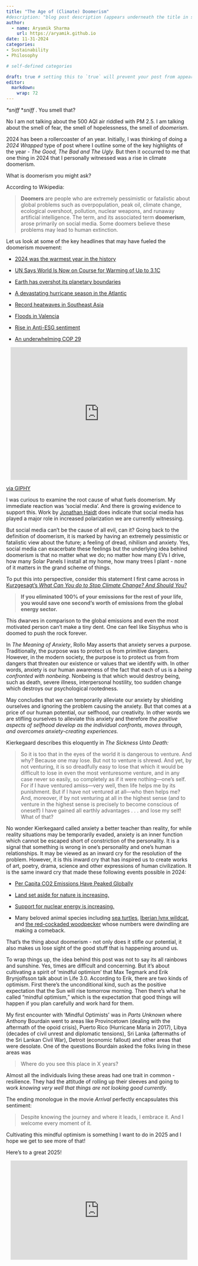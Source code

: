 ```yaml
---
title: "The Age of (Climate) Doomerism"
#description: "blog post description (appears underneath the title in smaller text) which is included on the listing page"
author:
  - name: Aryamik Sharma
    url: https://aryamik.github.io
date: 11-31-2024
categories: 
- Sustainability
- Philosophy

# self-defined categories

draft: true # setting this to `true` will prevent your post from appearing on your listing page until you're ready!
editor: 
  markdown: 
    wrap: 72
---
```


*\*sniff* \**sniff* . You smell that?

No I am not talking about the 500 AQI air riddled with PM 2.5. I am
talking about the smell of fear, the smell of hopelessness, the smell of
*doomerism*.

2024 has been a rollercoaster of an year. Initially, I was thinking of
doing a *2024 Wrapped* type of post where I outline some of the key
highlights of the year - *The Good, The Bad and The Ugly.* But then it
occurred to me that one thing in 2024 that I personally witnessed was a
rise in climate doomerism.

What is doomerism you might ask?

According to Wikipedia:

> **Doomers** are people who are extremely pessimistic or fatalistic
> about global problems such as overpopulation, peak oil, climate
> change, ecological overshoot, pollution, nuclear weapons, and runaway
> artificial intelligence. The term, and its associated term
> **doomerism**, arose primarily on social media. Some doomers believe
> these problems may lead to human extinction.

Let us look at some of the key headlines that may have fueled the
doomerism movement:

-   [2024 was the warmest year in the history](https://archive.ph/nTebO)

-   [UN Says World Is Now on Course for Warming of Up to
    3.1C](https://archive.ph/jNUIR)

-   [Earth has overshot its planetary
    boundaries](https://www.thelancet.com/journals/lanplh/article/PIIS2542-5196(24)00042-1/fulltext)

-   [A devastating hurricane season in the
    Atlantic](https://archive.ph/JF3xZ)

-   [Record heatwaves in Southeast
    Asia](https://www.worldweatherattribution.org/climate-change-made-the-deadly-heatwaves-that-hit-millions-of-highly-vulnerable-people-across-asia-more-frequent-and-extreme/)

-   [Floods in
    Valencia](https://www.theguardian.com/artanddesign/2024/nov/29/floods-in-valencia-spain-then-and-now-in-pictures)

-   [Rise in Anti-ESG sentiment](https://archive.ph/U14NU)

-   [An underwhelming COP 29](https://archive.ph/ePFy4)

```{=html}
<p align = 'center'><iframe src="https://giphy.com/embed/xBqg5gAf1xINizpek6" width="480" height="360" style="" frameBorder="0" class="giphy-embed" allowFullScreen></iframe><p><a href="https://giphy.com/gifs/reaction-xBqg5gAf1xINizpek6">via GIPHY</a></p>
```
I was curious to examine the root cause of what fuels doomerism. My
immediate reaction was 'social media'. And there is growing evidence to
support this. Work by [Jonathan
Haidt](https://jonathanhaidt.com/social-media/) does indicate that
social media has played a major role in increased polarization we are
currently witnessing.

But social media can't be the cause of all evil, can it? Going back to
the definition of doomerism, it is marked by having an extremely
pessimistic or fatalistic view about the future; a feeling of dread,
nihilism and anxiety. Yes, social media can exacerbate these feelings
but the underlying idea behind doomerism is that no matter what we do;
no matter how many EVs I drive, how many Solar Panels I install at my
home, how many trees I plant - none of it matters in the grand scheme of
things.

To put this into perspective, consider this statement I first came
across in [Kurzgesagt's *What Can You do to Stop Climate Change? And
Should You?*](https://sites.google.com/view/sources-climate-how/)

> **If you eliminated 100% of your emissions for the rest of your life,
> you would save one second’s worth of emissions from the global energy
> sector.**

This dwarves in comparison to the global emissions and even the most
motivated person can't make a tiny dent. One can feel like Sisyphus who
is doomed to push the rock forever.

In *The Meaning of Anxiety*, Rollo May asserts that anxiety serves a
purpose. Traditionally, the purpose was to protect us from primitive
dangers. However, in the modern society, the purpose is to protect us
from from dangers that threaten our existence or values that we identify
with. In other words, anxiety is our human awareness of the fact that
each of us is a *being confronted with nonbeing*. Nonbeing is that which
would destroy being, such as death, severe illness, interpersonal
hostility, too sudden change which destroys our psychological
rootedness.

May concludes that we can temporarily alleviate our anxiety by shielding
ourselves and ignoring the problem causing the anxiety. But that comes
at a price of our human potential, our selfhood, our creativity. In
other words we are stifling ourselves to alleviate this anxiety and
therefore *the positive aspects of selfhood develop as the individual
confronts, moves through, and overcomes anxiety-creating experiences.*

Kierkegaard describes this eloquently in *The Sickness Unto Death:*

> So it is too that in the eyes of the world it is dangerous to venture.
> And why? Because one may lose. But not to venture is shrewd. And yet,
> by not venturing, it is so dreadfully easy to lose that which it would
> be difficult to lose in even the most venturesome venture, and in any
> case never so easily, so completely as if it were nothing—one’s self.
> For if I have ventured amiss—very well, then life helps me by its
> punishment. But if I have not ventured at all—who then helps me? And,
> moreover, if by not venturing at all in the highest sense (and to
> venture in the highest sense is precisely to become conscious of
> oneself) I have gained all earthly advantages . . . and lose my self!
> What of that?

No wonder Kierkegaard called anxiety a better teacher than reality, for
while reality situations may be temporarily evaded, anxiety is an inner
function which cannot be escaped short of constriction of the
personality. It is a signal that something is wrong in one’s personality
and one’s human relationships. It may be viewed as an inward cry for the
resolution of the problem. However, it is this inward cry that has
inspired us to create works of art, poetry, drama, science and other
expressions of human civilization. It is the same inward cry that made
these following events possible in 2024:

-   [Per Capita CO2 Emissions Have Peaked
    Globally](https://ourworldindata.org/data-insights/per-capita-co2-emissions-have-peaked-globally-but-total-emissions-are-still-increasing)

-   [Land set aside for nature is
    increasing.](https://humanprogress.org/trends/more-land-for-nature/)

-   [Support for nuclear energy is
    increasing.](https://www.pewresearch.org/short-reads/2024/08/05/majority-of-americans-support-more-nuclear-power-in-the-country/)

-   Many beloved animal species including [sea
    turtles](https://pmc.ncbi.nlm.nih.gov/articles/PMC10960059/#sec3),
    [Iberian lynx
    wildcat](https://iucn.org/press-release/202406/iberian-lynx-rebounding-thanks-conservation-action-iucn-red-list),
    and [the red-cockaded
    woodpecker](https://www.fws.gov/press-release/2024-10/downlisting-red-cockaded-woodpecker-endangered-threatened)
    whose numbers were dwindling are making a comeback.

That's the thing about doomerism - not only does it stifle our
potential, it also makes us lose sight of the good stuff that is
happening around us.

To wrap things up, the idea behind this post was not to say its all
rainbows and sunshine. Yes, times are difficult and concerning. But it's
about cultivating a spirit of 'mindful optimism' that Max Tegmark and
Erik Brynjolfsson talk about in Life 3.0. According to Erik, there are
two kinds of optimism. First there’s the unconditional kind, such as the
positive expectation that the Sun will rise tomorrow morning. Then
there’s what he called “mindful optimism,” which is the expectation that
good things will happen if you plan carefully and work hard for them.

My first encounter with 'Mindful Optimists' was in *Parts Unknown* where
Anthony Bourdain went to areas like Provincetown (dealing with the
aftermath of the opoid crisis), Puerto Rico (Hurricane Maria in 2017),
Libya (decades of civil unrest and diplomatic tensions), Sri Lanka
(aftermaths of the Sri Lankan Civil War), Detroit (economic fallout) and
other areas that were desolate. One of the questions Bourdain asked the
folks living in these areas was

> Where do you see this place in X years?

Almost all the individuals living these areas had one trait in common -
resilience. They had the attitude of rolling up their sleeves and going
to work *knowing very well that things are not looking good currently.*

The ending monologue in the movie *Arrival* perfectly encapsulates this
sentiment:

> Despite knowing the journey and where it leads, I embrace it. And I
> welcome every moment of it.

Cultivating this mindful optimism is something I want to do in 2025 and
I hope we get to see more of that!

Here's to a great 2025!

```{=html}
<p align = 'center'><iframe src="https://giphy.com/embed/BPJmthQ3YRwD6QqcVD" width="480" height="269" style frameBorder="0" class="giphy-embed" allowFullScreen>
</iframe>

<p><a href="https://giphy.com/gifs/HBOMax-hbomax-the-great-gatsby-2013-thegreatgatsbyonhbomax-BPJmthQ3YRwD6QqcVD"via GIPHY</a></p>
```
